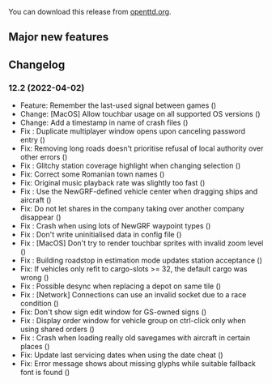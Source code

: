 {{en/-}}
{{en/Archive/OpenTTD/Navigation}}

{{en/Archive/OpenTTD/NaviPrevNext|prev=en/Archive/OpenTTD/OpenTTD 12.1|next=en/Archive/OpenTTD/|date=2022-04-02}}

You can download this release from [https://cdn.openttd.org/openttd-releases/ openttd.org].

==Major new features==

==Changelog==

===12.2 (2022-04-02)===
*Feature: Remember the last-used signal between games ({{en/GHIssue|9792}})
*Change: [MacOS] Allow touchbar usage on all supported OS versions ({{en/GHIssue|9776}})
*Change: Add a timestamp in name of crash files ({{en/GHIssue|9761}})
*Fix {{en/GHIssue|9736}}: Duplicate multiplayer window opens upon canceling password entry ({{en/GHIssue|9842}})
*Fix: Removing long roads doesn't prioritise refusal of local authority over other errors ({{en/GHIssue|9831}})
*Fix {{en/GHIssue|9020}}: Glitchy station coverage highlight when changing selection ({{en/GHIssue|9825}})
*Fix: Correct some Romanian town names ({{en/GHIssue|9819}})
*Fix: Original music playback rate was slightly too fast ({{en/GHIssue|9814}})
*Fix {{en/GHIssue|9811}}: Use the NewGRF-defined vehicle center when dragging ships and aircraft ({{en/GHIssue|9812}})
*Fix: Do not let shares in the company taking over another company disappear ({{en/GHIssue|9808}})
*Fix {{en/GHIssue|9802}}: Crash when using lots of NewGRF waypoint types ({{en/GHIssue|9803}})
*Fix {{en/GHIssue|9766}}: Don't write uninitialised data in config file ({{en/GHIssue|9767}})
*Fix {{en/GHIssue|9743}}: [MacOS] Don't try to render touchbar sprites with invalid zoom level ({{en/GHIssue|9776}})
*Fix {{en/GHIssue|9774}}: Building roadstop in estimation mode updates station acceptance ({{en/GHIssue|9775}})
*Fix: If vehicles only refit to cargo-slots >= 32, the default cargo was wrong ({{en/GHIssue|9744}})
*Fix {{en/GHIssue|9735}}: Possible desync when replacing a depot on same tile ({{en/GHIssue|9738}})
*Fix {{en/GHIssue|9730}}: [Network] Connections can use an invalid socket due to a race condition ({{en/GHIssue|9731}})
*Fix: Don't show sign edit window for GS-owned signs ({{en/GHIssue|9716}})
*Fix {{en/GHIssue|9702}}: Display order window for vehicle group on ctrl-click only when using shared orders ({{en/GHIssue|9704}})
*Fix {{en/GHIssue|9680}}: Crash when loading really old savegames with aircraft in certain places ({{en/GHIssue|9699}})
*Fix: Update last servicing dates when using the date cheat ({{en/GHIssue|9694}})
*Fix: Error message shows about missing glyphs while suitable fallback font is found ({{en/GHIssue|9692}})